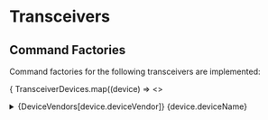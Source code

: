 
# Transceivers

## Command Factories

Command factories for the following transceivers are implemented:

{
  TransceiverDevices.map((device) => <>
    <details>
      <summary>{DeviceVendors[device.deviceVendor]} {device.deviceName}</summary>

      This device implements the following commands:
      <ul>
      {
        new device().getCommandKeys().map((key) => <li>{key}</li>)
      }
      </ul>
    </details>
  </>)
}

